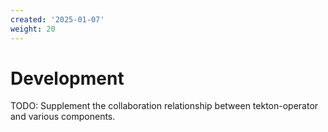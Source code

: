 ```yaml
---
created: '2025-01-07'
weight: 20
---
```


# Development

TODO: Supplement the collaboration relationship between tekton-operator and various components.
